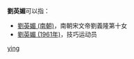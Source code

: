 '''劉英媚'''可以指：
* [[劉英媚_(南朝)|劉英媚 (南朝)]]，南朝宋文帝劉義隆第十女
* [[劉英媚_(1961年)|劉英媚 (1961年)]]，技巧运动员

{{disambig}}

[[Category:三字刘姓人名消歧义|ying]]